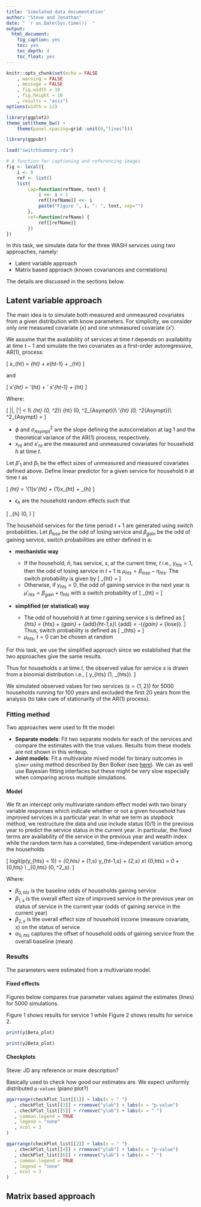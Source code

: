 ```yaml
---
title: 'Simulated data documentation'
author: "Steve and Jonathan"
date: " `r as.Date(Sys.time())` "
output:
  html_document:
    fig_caption: yes
    toc: yes
    toc_depth: 4
    toc_float: yes
---
```



```r
knitr::opts_chunk$set(echo = FALSE
	, warning = FALSE
	, message = FALSE
	, fig.width = 10
	, fig.height = 10
	, results = "asis")
options(width = 12)

library(ggplot2)
theme_set(theme_bw() +
	theme(panel.spacing=grid::unit(0,"lines")))

library(ggpubr)

load("switchSummary.rda")
```

```r
# A function for captioning and referencing images
fig <- local({
    i <- 0
    ref <- list()
    list(
        cap=function(refName, text) {
            i <<- i + 1
            ref[[refName]] <<- i
            paste("Figure ", i, ": ", text, sep="")
        },
        ref=function(refName) {
            ref[[refName]]
        })
})
```

In this task, we simulate data for the three WASH services using two approaches, namely:
	
- Latent variable approach
- Matrix based approach (known covariances and correlations)

The details are discussed in the sections below.


## Latent variable approach

The main idea is to simulate both measured and unmeasured covariates from a given distribution with know parameters. For simplicity, we consider only one measured covariate $(x)$ and one unmeasured covariate $(x')$.

We assume that the availability of services at time $t$ depends on availability at time $t-1$ and simulate the two covariates as a first-order autoregressive, AR(1), process:

\[
x_{ht} = \overline{x}_{ht} + \phi x_{ht-1} + \epsilon_{ht}
\]

and

\[
x'_{ht} = \overline{x}'_{ht} + \phi' x'_{ht-1} + \epsilon_{ht}
\]

Where:

\[
|\phi|, |\phi'| < 1\\ 
\epsilon_{ht} \sim \mathit{N}(0, \sigma^2)\\
\overline{x}_{ht} \sim \mathit{N}(0, \sigma^2_{Asympt})\\
\overline{x}'_{ht} \sim \mathit{N}(0, \sigma^2_{Asympt})\\
\sigma^2_{Asympt} = \frac{\sigma^2}{1 - \phi^2}
\]

- $\phi$ and $\sigma^2_{Asympt}$ are the slope defining the autocorrelation at lag 1 and the theoretical variance of the AR(1) process, respectively.
- $x_{ht}$ and $x'_{ht}$ are the measured and unmeasured covariates for household $h$ at time $t$.

Let $\beta'_{1}$ and $\beta_{1}$ be the effect sizes of unmeasured and measured covariates defined above. Define linear predictor for a given service for household $h$ at time $t$ as

\[
\eta_{ht} = \beta'_{1}x'_{ht} + \beta_{1}x_{ht} + \epsilon_{h} 
\]

- $\epsilon_{h}$ are the household random effects such that

\[
\epsilon_{h} \sim \mathit{N}(0, \sigma)
\]


The household services for the time period $t + 1$ are generated using _switch_ probabilities. Let $\beta_{lose}$ be the odd of losing service and $\beta_{gain}$ be the odd of gaining service, switch probabilities are either defined in a:

- **mechanistic way**
	- If the household, $h$, has service, $s$,  at the current time, $t$ i.e., $y_{hts} = 1$, then the odd of losing service in $t+1$ is $\mu_{hts} = \beta_{lose} - \eta_{hts}$. The switch probability is given by
\[
\pi_{ht} = \frac{1}{1 + \exp{(-\mu_{hts})}}
\]
	- Otherwise, if $y_{hts} = 0$, the odd of gaining service in the next year is $\mu'_{hts} = \beta_{gain} + \eta_{hts}$ with a switch probability of
\[
\pi_{ht} = \frac{1}{1 + \exp{(-\mu'_{hts})}}
\]

- **simplified (or statistical) way**

	- The odd of household $h$ at time $t$ gaining service $s$ is defined as
\[
\mu_{hts} = \eta_{hts} + \beta_{gain} + \beta_{add}\mu_{ht-1,s}\\
\beta_{add} = -(\beta_{gain} + \beta_{lose}).
\]
	Thus, switch probability is defined as
\[
\pi_{hts} = \frac{1}{1 + \exp{(-\mu_{hts})}}
\]
	- $\mu_{hts}$, $t = 0$ can be chosen at random

For this task, we use the simplified approach since we established that the two approaches give the same results.

Thus for households $s$ at time $t$, the observed value for service $s$ is drawn from a binomial distribution i.e.,
\[
y_{hts} \sim \mathit{Bin}(1, \pi_{hts}).
\]

We simulated observed values for two services $(s = \{1,2\})$ for $5000$ households running for $100$ years and excluded the first $20$ years from the analysis (to take care of stationarity of the AR(1) process).

### Fitting method

Two approaches were used to fit the model:

- **Separate models**: Fit two separate models for each of the services and compare the estimates with the true values. Results from these models are not shown in this writeup.
- **Joint models**: Fit a multivariate mixed model for binary outcomes in `glmer` using method described by Ben Bolker (see [here](https://mac-theobio.github.io/QMEE/MultivariateMixed.html)). We can as well use Bayesian fitting interfaces but these might be very slow especially when comparing across multiple simulations. 

#### Model

We fit an intercept only multivariate random effect model with two binary variable responses which indicate whether or not a given household has improved services in a particular year. In what we term as _stepback_ method, we restructure the data and use include status (0/1) in the previous year to predict the service status in the current year. In particular, the fixed terms are availability of the service in the previous year and wealth index while the random term has a correlated, time-independent variation among the households

\[
logit(p(y_{hts} = 1)) = \beta_{0,hts} + \beta_{1,s} y_{ht-1,s} + \beta_{2,s} x\\
\beta_{0,hts} = \beta_0 + \alpha_{0,hts} \\
\alpha_{0,hts} \sim \mathit{N}(0, \sigma^2_s).
\]

Where:

- $\beta_{0, hts}$ is the baseline odds of households gaining service 
- $\beta_{1,s}$ is the overall effect size of improved service in the previous year on status of service in the current year (odds of gaining service in the current year)
- $\beta_{2,s}$ is the overall effect size of household income (measure covariate, x) on the status of service 
- $\alpha_{0,hts}$ captures the offset of household odds of gaining service from the overall baseline (mean)

### Results

The parameters were estimated from a multivariate model.

#### Fixed effects

Figures below compares true parameter values against the estimates (lines) for $5000$ simulations. 

Figure 1 shows results for service 1 while Figure 2 shows results for service 2.

```R
print(y1Beta_plot)
```

```R
print(y2Beta_plot)
```

#### Checkplots

Steve: JD any reference or more description?

Basically used to check how good our estimates are. We expect uniformly distributed `p-values` (piano plot?)

```R
ggarrange(checkPlot_list[[1]] + labs(x = " ")
   , checkPlot_list[[3]] + rremove("ylab") + labs(x = "p-value")
   , checkPlot_list[[5]] + rremove("ylab") + labs(x = " ")
   , common.legend = TRUE
   , legend = "none"
   , ncol = 3
)
```

```R
ggarrange(checkPlot_list[[2]] + labs(x = " ")
   , checkPlot_list[[4]] + rremove("ylab") + labs(x = "p-value")
   , checkPlot_list[[6]] + rremove("ylab") + labs(x = " ")
   , common.legend = TRUE
   , legend = "none"
   , ncol = 3
)
```

## Matrix based approach
